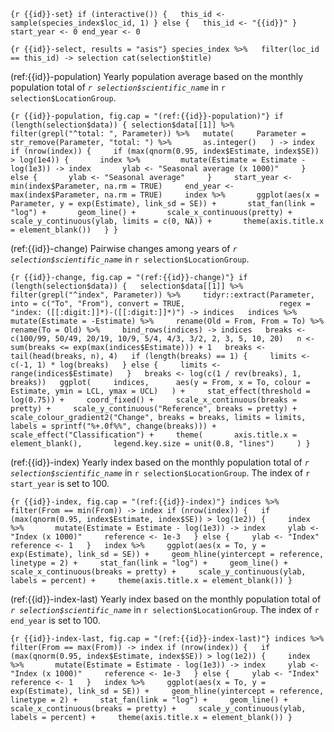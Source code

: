 ```{r {{id}}-set}
if (interactive()) {
  this_id <- sample(species_index$loc_id, 1)
} else {
  this_id <- "{{id}}"
}
start_year <- 0
end_year <- 0
```

```{r {{id}}-select, results = "asis"}
species_index %>%
  filter(loc_id == this_id) -> selection
cat(selection$title)
```

(ref:{{id}}-population) Yearly population average based on the monthly population total of _`r selection$scientific_name`_ in `r selection$LocationGroup`.

```{r {{id}}-population, fig.cap = "(ref:{{id}}-population)"}
if (length(selection$data)) {
selection$data[[1]] %>%
  filter(grepl("^total: ", Parameter)) %>%
  mutate(
    Parameter = str_remove(Parameter, "total: ") %>%
      as.integer()
  ) -> index
  if (nrow(index)) {
    if (max(qnorm(0.95, index$Estimate, index$SE)) > log(1e4)) {
      index %>%
        mutate(Estimate = Estimate - log(1e3)) -> index
      ylab <- "Seasonal average (x 1000)"
    } else {
      ylab <- "Seasonal average"
    }
    start_year <- min(index$Parameter, na.rm = TRUE)
    end_year <- max(index$Parameter, na.rm = TRUE)
    index %>%
      ggplot(aes(x = Parameter, y = exp(Estimate), link_sd = SE)) +
      stat_fan(link = "log") +
      geom_line() +
      scale_x_continuous(pretty) +
      scale_y_continuous(ylab, limits = c(0, NA)) +
      theme(axis.title.x = element_blank())
  }
}
```

(ref:{{id}}-change) Pairwise changes among years of _`r selection$scientific_name`_ in `r selection$LocationGroup`.

```{r {{id}}-change, fig.cap = "(ref:{{id}}-change)"}
if (length(selection$data)) {
  selection$data[[1]] %>%
    filter(grepl("^index", Parameter)) %>%
    tidyr::extract(Parameter, into = c("To", "From"), convert = TRUE, 
                   regex = "index: ([[:digit:]]*)-([[:digit:]]*)") -> indices
  indices %>%
    mutate(Estimate = -Estimate) %>%
    rename(Old = From, From = To) %>%
    rename(To = Old) %>%
    bind_rows(indices) -> indices
  breaks <- c(100/99, 50/49, 20/19, 10/9, 5/4, 4/3, 3/2, 2, 3, 5, 10, 20)
  n <- sum(breaks <= exp(max(indices$Estimate))) + 1
  breaks <- tail(head(breaks, n), 4)
  if (length(breaks) == 1) {
    limits <- c(-1, 1) * log(breaks)
  } else {
    limits <- range(indices$Estimate)
  }
  breaks <- log(c(1 / rev(breaks), 1, breaks))
  ggplot(
    indices, 
    aes(y = From, x = To, colour = Estimate, ymin = LCL, ymax = UCL)
  ) +
    stat_effect(threshold = log(0.75)) +
    coord_fixed() +
    scale_x_continuous(breaks = pretty) +
    scale_y_continuous("Reference", breaks = pretty) +
    scale_colour_gradient2("Change", breaks = breaks, limits = limits,
                         labels = sprintf("%+.0f%%", change(breaks))) +
    scale_effect("Classification") +
    theme(
      axis.title.x = element_blank(),
      legend.key.size = unit(0.8, "lines")
    )
}
```

(ref:{{id}}-index) Yearly index based on the monthly population total of _`r selection$scientific_name`_ in `r selection$LocationGroup`. The index of `r start_year` is set to 100.

```{r {{id}}-index, fig.cap = "(ref:{{id}}-index)"}
indices %>%
  filter(From == min(From)) -> index
if (nrow(index)) {
  if (max(qnorm(0.95, index$Estimate, index$SE)) > log(1e2)) {
    index %>%
      mutate(Estimate = Estimate - log(1e3)) -> index
    ylab <- "Index (x 1000)"
    reference <- 1e-3
  } else {
    ylab <- "Index"
    reference <- 1
  }
  index %>%
    ggplot(aes(x = To, y = exp(Estimate), link_sd = SE)) +
    geom_hline(yintercept = reference, linetype = 2) +
    stat_fan(link = "log") +
    geom_line() +
    scale_x_continuous(breaks = pretty) +
    scale_y_continuous(ylab, labels = percent) +
    theme(axis.title.x = element_blank())
}
```

(ref:{{id}}-index-last) Yearly index based on the monthly population total of _`r selection$scientific_name`_ in `r selection$LocationGroup`. The index of `r end_year` is set to 100.

```{r {{id}}-index-last, fig.cap = "(ref:{{id}}-index-last)"}
indices %>%
  filter(From == max(From)) -> index
if (nrow(index)) {
  if (max(qnorm(0.95, index$Estimate, index$SE)) > log(1e2)) {
    index %>%
      mutate(Estimate = Estimate - log(1e3)) -> index
    ylab <- "Index (x 1000)"
    reference <- 1e-3
  } else {
    ylab <- "Index"
    reference <- 1
  }
  index %>%
    ggplot(aes(x = To, y = exp(Estimate), link_sd = SE)) +
    geom_hline(yintercept = reference, linetype = 2) +
    stat_fan(link = "log") +
    geom_line() +
    scale_x_continuous(breaks = pretty) +
    scale_y_continuous(ylab, labels = percent) +
    theme(axis.title.x = element_blank())
}
```

\clearpage
